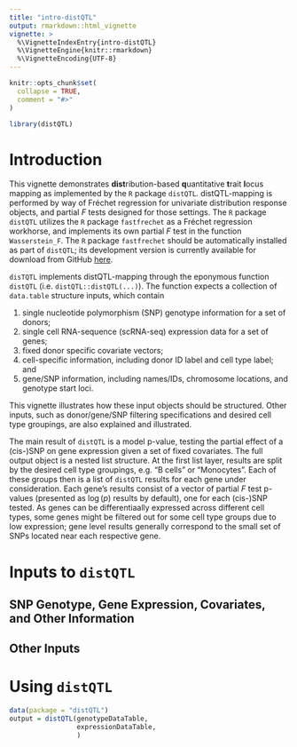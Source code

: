 ```yaml
---
title: "intro-distQTL"
output: rmarkdown::html_vignette
vignette: >
  %\VignetteIndexEntry{intro-distQTL}
  %\VignetteEngine{knitr::rmarkdown}
  %\VignetteEncoding{UTF-8}
---
```


```r
knitr::opts_chunk$set(
  collapse = TRUE,
  comment = "#>"
)
```

```r
library(distQTL)
```

# Introduction

This vignette demonstrates **dist**ribution-based **q**uantitative **t**rait
**l**ocus mapping as implemented by the `R` package `distQTL`.  distQTL-mapping
is performed by way of Fréchet regression for univariate distribution response
objects, and partial $F$ tests designed for those settings.  The `R` package
`distQTL` utilizes the `R` package `fastfrechet` as a Fréchet regression
workhorse, and implements its own partial $F$ test in the function
`Wasserstein_F`. The `R` package `fastfrechet` should be automatically
installed as part of `distQTL`; its development version is currently available
for download from GitHub
[here](<https://github.com/alexandercoulter/fastfrechet>).

`disTQTL` implements distQTL-mapping through the eponymous function `distQTL`
(i.e. `distQTL::distQTL(...)`). The function expects a collection of
`data.table` structure inputs, which contain

1. single nucleotide polymorphism (SNP) genotype information for a set of
donors;
2. single cell RNA-sequence (scRNA-seq) expression data for a set of genes;
3. fixed donor specific covariate vectors;
4. cell-specific information, including donor ID label and cell type label; and
5. gene/SNP information, including names/IDs, chromosome locations, and genotype
start loci.

This vignette illustrates how these input objects should be structured. Other
inputs, such as donor/gene/SNP filtering specifications and desired cell type
groupings, are also explained and illustrated.

The main result of `distQTL` is a model p-value, testing the partial effect of a
(cis-)SNP on gene expression given a set of fixed covariates. The full output
object is a nested list structure. At the first list layer, results are split by
the desired cell type groupings, e.g. "B cells" or "Monocytes". Each of these
groups then is a list of `distQTL` results for each gene under consideration.
Each gene's results consist of a vector of partial $F$ test p-values (presented
as $\log(p)$ results by default), one for each (cis-)SNP tested. As genes can be
differentiaally expressed across different cell types, some genes might be
filtered out for some cell type groups due to low expression; gene level results
generally correspond to the small set of SNPs located near each respective gene.


# Inputs to `distQTL`

## SNP Genotype, Gene Expression, Covariates, and Other Information



## Other Inputs



# Using `distQTL`

```r
data(package = "distQTL")
output = distQTL(genotypeDataTable,
                 expressionDataTable,
                 )
```